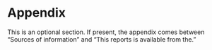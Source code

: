 # Appendix

This is an optional section.
If present, the appendix comes between
"Sources of information" and "This reports is available from the."
